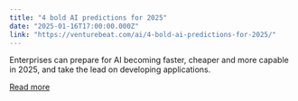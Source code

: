 ```yaml
---
title: "4 bold AI predictions for 2025"
date: "2025-01-16T17:00:00.000Z"
link: "https://venturebeat.com/ai/4-bold-ai-predictions-for-2025/"
---
```


Enterprises can prepare for AI becoming faster, cheaper and more capable in 2025, and take the lead on developing applications.

[Read more](https://venturebeat.com/ai/4-bold-ai-predictions-for-2025/)
